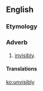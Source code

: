 ==English==

===Etymology===
{{suffix|unvisible|ly|lang=en}}

===Adverb===
{{en-adv}}

# {{context|archaic|lang=en}} [[invisibly]].

====Translations====
{{trans-see|invisibly}}

[[ko:unvisibly]]
